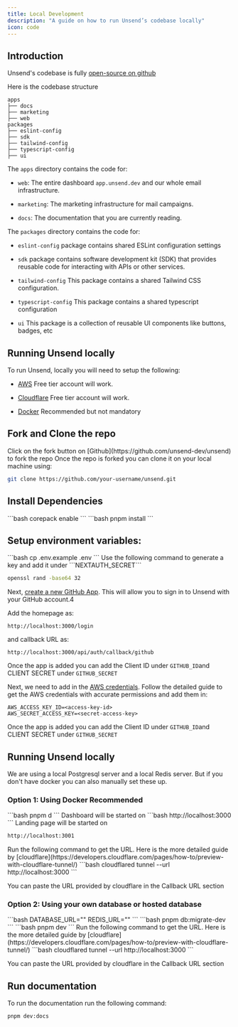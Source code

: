 ```yaml
---
title: Local Development
description: "A guide on how to run Unsend’s codebase locally"
icon: code
---
```


## Introduction

Unsend's codebase is fully [open-source on github](https://github.com/unsend-dev/unsend)

Here is the codebase structure

  ``` 
apps
  ├── docs
  ├── marketing
  ├── web
packages
  ├── eslint-config
  ├── sdk
  ├── tailwind-config
  ├── typescript-config
  ├── ui 
  ```

The ```apps``` directory contains the code for:

- ```web```: The entire dashboard ```app.unsend.dev``` and our whole email infrastructure. 

- ```marketing```: The marketing infrastructure for mail campaigns.

- ```docs```: The documentation that you are currently reading.

The ```packages``` directory contains the code for:

- ```eslint-config```  package contains shared ESLint configuration settings

- ```sdk``` package contains software development kit (SDK) that provides reusable code for interacting with APIs or other services.

- ```tailwind-config``` This package contains a shared Tailwind CSS configuration.

- ```typescript-config``` This package contains a shared typescript configuration

- ```ui``` This package is a collection of reusable UI components like buttons, badges, etc

## Running Unsend locally

To run Unsend, locally you will need to setup the following:

- [AWS](https://aws.amazon.com/) Free tier account will work.

- [Cloudflare](https://www.cloudflare.com/) Free tier account will work.

- [Docker](https://docs.docker.com/engine/install/) Recommended but not mandatory

## Fork and Clone the repo

<Steps>
  <Step title="Fork the repo">
    Click on the fork button on [Github](https://github.com/unsend-dev/unsend) to fork the repo
  </Step>
  <Step title="Clone the repo">
  Once the repo is forked you can clone it on your local machine using:

  ```bash
  git clone https://github.com/your-username/unsend.git
  ```
  </Step>
</Steps>

## Install Dependencies

<Steps>
<Step>
```bash
corepack enable
```
</Step>

<Step>
```bash
pnpm install
```
</Step>
</Steps>

## Setup environment variables:

<Steps>
    <Step title="Copy the env.example file into .env">
    ```bash
     cp .env.example .env
     ```
  </Step>
  <Step title="Nextauth secret">
  Use the following command to generate a key and add it under ```NEXTAUTH_SECRET```

  ```bash
  openssl rand -base64 32
  ```
  </Step>
  <Step title="Setup Github Oauth">

  Next, [create a new GitHub App](https://github.com/settings/applications/new). This will allow you to sign in to Unsend with your GitHub account.4

  Add the homepage as:
  
  ```
  http://localhost:3000/login
  ```

  and callback URL as:
  ```
  http://localhost:3000/api/auth/callback/github
  ```

  Once the app is added you can add the Client ID under ``GITHUB_ID``and CLIENT SECRET under ```GITHUB_SECRET```
  </Step>
    <Step title="Setup AWS credentials">

  Next, we need to add in the [AWS credentials](https://docs.unsend.dev/get-started/create-aws-credentials). Follow the detailed guide to get the AWS credentials with accurate permissions and add them in:
  
  ```
 AWS_ACCESS_KEY_ID=<access-key-id>
 AWS_SECRET_ACCESS_KEY=<secret-access-key>
  ```

  Once the app is added you can add the Client ID under ``GITHUB_ID``and CLIENT SECRET under ```GITHUB_SECRET```
  </Step>
</Steps>

## Running Unsend locally
We are using a local Postgresql server and a local Redis server. But if you don't have docker you can also manually set these up.

### Option 1: Using Docker Recommended
<Steps>
<Step title="Start the dashboard">
```bash
pnpm d
```
</Step>
<Step title="Dashboard and Landing page will start running">
Dashboard will be started on
```bash
http://localhost:3000
```
Landing page will be started on

```bash
http://localhost:3001
```
</Step>
<Step title="Once you login with Github you will be prompted with SES settings. You will need to run cloudflare tunnel to add the callback URL">
Run the following command to get the URL. Here is the more detailed guide by [cloudflare](https://developers.cloudflare.com/pages/how-to/preview-with-cloudflare-tunnel/)
```bash
cloudflared tunnel --url http://localhost:3000
```

You can paste the URL provided by cloudflare in the Callback URL section

</Step>
</Steps>

### Option 2: Using your own database or hosted database
<Steps>
<Step title="Set up your PostgreSQL and Redis database in Environment Variables">
```bash
DATABASE_URL=""
REDIS_URL=""
```
</Step>
<Step title="Migrate the database">
```bash
pnpm db:migrate-dev
```
</Step>
<Step title="Start the development server">
```bash
pnpm dev
```
</Step>
<Step title="Once you login with Github you will be prompted with SES settings. You will need to run cloudflare tunnel to add the callback URL">
Run the following command to get the URL. Here is the more detailed guide by [cloudflare](https://developers.cloudflare.com/pages/how-to/preview-with-cloudflare-tunnel/)
```bash
cloudflared tunnel --url http://localhost:3000
```

You can paste the URL provided by cloudflare in the Callback URL section

</Step>
</Steps>


## Run documentation

To run the documentation run the following command:

```bash
pnpm dev:docs
```